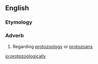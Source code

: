 ==English==

===Etymology===
{{suffix|en|protozoological|ly}}

===Adverb===
{{en-adv|-}}

# Regarding [[protozoology]] or [[protozoan]]s

[[io:protozoologically]]